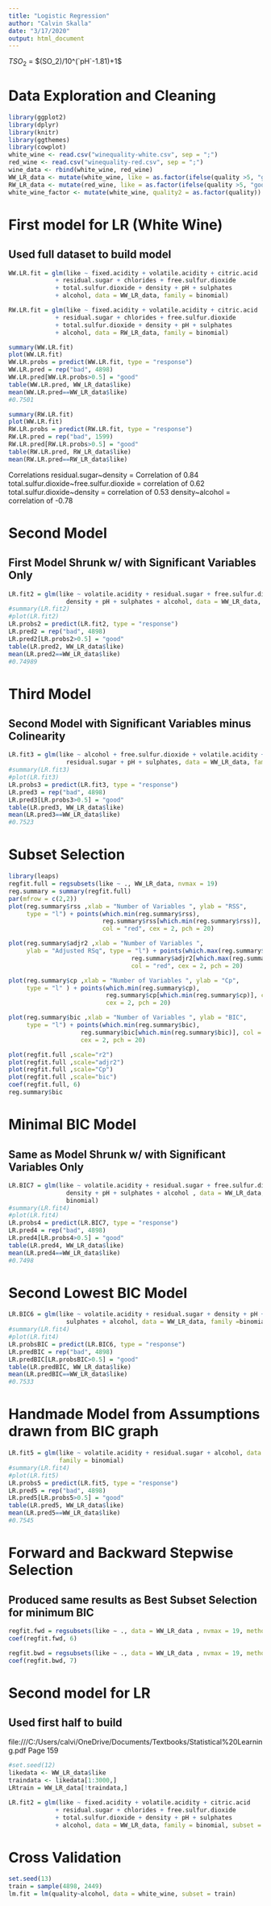 ---
title: "Logistic Regression"
author: "Calvin Skalla"
date: "3/17/2020"
output: html_document
---
$TSO_2$ = $(SO_2)/10^(`pH`-1.81)+1$

# Data Exploration and Cleaning
```{r}
library(ggplot2)
library(dplyr)
library(knitr)
library(ggthemes)
library(cowplot)
white_wine <- read.csv("winequality-white.csv", sep = ";")
red_wine <- read.csv("winequality-red.csv", sep = ";")
wine_data <- rbind(white_wine, red_wine)
WW_LR_data <- mutate(white_wine, like = as.factor(ifelse(quality >5, "good", "bad"))) %>% select(-quality)
RW_LR_data <- mutate(red_wine, like = as.factor(ifelse(quality >5, "good", "bad"))) %>% select(-quality)
white_wine_factor <- mutate(white_wine, quality2 = as.factor(quality))
```

# First model for LR (White Wine) 
## Used full dataset to build model
```{r}
WW.LR.fit = glm(like ~ fixed.acidity + volatile.acidity + citric.acid
             + residual.sugar + chlorides + free.sulfur.dioxide 
             + total.sulfur.dioxide + density + pH + sulphates
             + alcohol, data = WW_LR_data, family = binomial)

RW.LR.fit = glm(like ~ fixed.acidity + volatile.acidity + citric.acid
             + residual.sugar + chlorides + free.sulfur.dioxide 
             + total.sulfur.dioxide + density + pH + sulphates
             + alcohol, data = RW_LR_data, family = binomial)

summary(WW.LR.fit)
plot(WW.LR.fit)
WW.LR.probs = predict(WW.LR.fit, type = "response")
WW.LR.pred = rep("bad", 4898)
WW.LR.pred[WW.LR.probs>0.5] = "good"
table(WW.LR.pred, WW_LR_data$like)
mean(WW.LR.pred==WW_LR_data$like)
#0.7501

summary(RW.LR.fit)
plot(WW.LR.fit)
RW.LR.probs = predict(RW.LR.fit, type = "response")
RW.LR.pred = rep("bad", 1599)
RW.LR.pred[RW.LR.probs>0.5] = "good"
table(RW.LR.pred, RW_LR_data$like)
mean(RW.LR.pred==RW_LR_data$like)
```
Correlations
residual.sugar~density = Correlation of 0.84
total.sulfur.dioxide~free.sulfur.dioxide = correlation of 0.62
total.sulfur.dioxide~density = correlation of 0.53
density~alcohol = correlation of -0.78

# Second Model 
## First Model Shrunk w/ with Significant Variables Only
```{r}
LR.fit2 = glm(like ~ volatile.acidity + residual.sugar + free.sulfur.dioxide + 
                density + pH + sulphates + alcohol, data = WW_LR_data, family = binomial)
#summary(LR.fit2)
#plot(LR.fit2)
LR.probs2 = predict(LR.fit2, type = "response")
LR.pred2 = rep("bad", 4898)
LR.pred2[LR.probs2>0.5] = "good"
table(LR.pred2, WW_LR_data$like)
mean(LR.pred2==WW_LR_data$like)
#0.74989
```

# Third Model
## Second Model with Significant Variables minus Colinearity
```{r}
LR.fit3 = glm(like ~ alcohol + free.sulfur.dioxide + volatile.acidity + 
                residual.sugar + pH + sulphates, data = WW_LR_data, family = binomial)
#summary(LR.fit3)
#plot(LR.fit3)
LR.probs3 = predict(LR.fit3, type = "response")
LR.pred3 = rep("bad", 4898)
LR.pred3[LR.probs3>0.5] = "good"
table(LR.pred3, WW_LR_data$like)
mean(LR.pred3==WW_LR_data$like)
#0.7523
```

# Subset Selection
```{r}
library(leaps)
regfit.full = regsubsets(like ~ ., WW_LR_data, nvmax = 19)
reg.summary = summary(regfit.full)
par(mfrow = c(2,2))
plot(reg.summary$rss ,xlab = "Number of Variables ", ylab = "RSS",
     type = "l") + points(which.min(reg.summary$rss),
                          reg.summary$rss[which.min(reg.summary$rss)], 
                          col = "red", cex = 2, pch = 20)

plot(reg.summary$adjr2 ,xlab = "Number of Variables ", 
     ylab = "Adjusted RSq", type = "l") + points(which.max(reg.summary$adjr2), 
                                  reg.summary$adjr2[which.max(reg.summary$adjr2)], 
                                  col = "red", cex = 2, pch = 20)

plot(reg.summary$cp ,xlab = "Number of Variables ", ylab = "Cp", 
     type = "l" ) + points(which.min(reg.summary$cp), 
                           reg.summary$cp[which.min(reg.summary$cp)], col = "red", 
                           cex = 2, pch = 20)

plot(reg.summary$bic ,xlab = "Number of Variables ", ylab = "BIC", 
     type = "l") + points(which.min(reg.summary$bic), 
                    reg.summary$bic[which.min(reg.summary$bic)], col = "red", 
                    cex = 2, pch = 20)

plot(regfit.full ,scale="r2")
plot(regfit.full ,scale="adjr2")
plot(regfit.full ,scale="Cp")
plot(regfit.full ,scale="bic")
coef(regfit.full, 6)
reg.summary$bic

```

# Minimal BIC Model
## Same as Model Shrunk w/ with Significant Variables Only
```{r}
LR.BIC7 = glm(like ~ volatile.acidity + residual.sugar + free.sulfur.dioxide + 
                density + pH + sulphates + alcohol , data = WW_LR_data, family =
                binomial)
#summary(LR.fit4)
#plot(LR.fit4)
LR.probs4 = predict(LR.BIC7, type = "response")
LR.pred4 = rep("bad", 4898)
LR.pred4[LR.probs4>0.5] = "good"
table(LR.pred4, WW_LR_data$like)
mean(LR.pred4==WW_LR_data$like)
#0.7498
```

# Second Lowest BIC Model
```{r}
LR.BIC6 = glm(like ~ volatile.acidity + residual.sugar + density + pH + 
                sulphates + alcohol, data = WW_LR_data, family =binomial)
#summary(LR.fit4)
#plot(LR.fit4)
LR.probsBIC = predict(LR.BIC6, type = "response")
LR.predBIC = rep("bad", 4898)
LR.predBIC[LR.probsBIC>0.5] = "good"
table(LR.predBIC, WW_LR_data$like)
mean(LR.predBIC==WW_LR_data$like)
#0.7533
```

# Handmade Model from Assumptions drawn from BIC graph
```{r}
LR.fit5 = glm(like ~ volatile.acidity + residual.sugar + alcohol, data = WW_LR_data, 
              family = binomial)
#summary(LR.fit4)
#plot(LR.fit5)
LR.probs5 = predict(LR.fit5, type = "response")
LR.pred5 = rep("bad", 4898)
LR.pred5[LR.probs5>0.5] = "good"
table(LR.pred5, WW_LR_data$like)
mean(LR.pred5==WW_LR_data$like)
#0.7545
```

# Forward and Backward Stepwise Selection
## Produced same results as Best Subset Selection for minimum BIC
```{r}
regfit.fwd = regsubsets(like ∼ ., data = WW_LR_data , nvmax = 19, method ="forward")
coef(regfit.fwd, 6)

regfit.bwd = regsubsets(like ∼ ., data = WW_LR_data , nvmax = 19, method ="backward")
coef(regfit.bwd, 7)
```


# Second model for LR 
## Used first half to build
file:///C:/Users/calvi/OneDrive/Documents/Textbooks/Statistical%20Learning.pdf 
Page 159
```{r, eval=FALSE}
#set.seed(12)
likedata <- WW_LR_data$like
traindata <- likedata[1:3000,]
LRtrain = WW_LR_data[!traindata,]

LR.fit2 = glm(like ~ fixed.acidity + volatile.acidity + citric.acid
             + residual.sugar + chlorides + free.sulfur.dioxide 
             + total.sulfur.dioxide + density + pH + sulphates
             + alcohol, data = WW_LR_data, family = binomial, subset = traindata)
```

# Cross Validation
```{r, eval=FALSE}
set.seed(13)
train = sample(4898, 2449)
lm.fit = lm(quality~alcohol, data = white_wine, subset = train)

```
